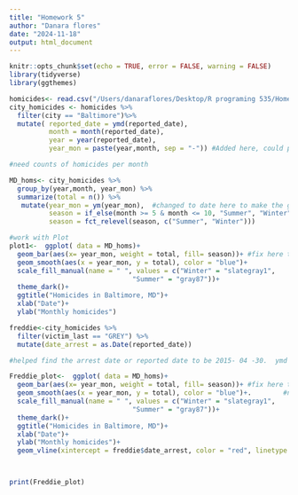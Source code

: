 ```yaml
---
title: "Homework 5"
author: "Danara flores"
date: "2024-11-18"
output: html_document
---
```


```r
knitr::opts_chunk$set(echo = TRUE, error = FALSE, warning = FALSE)
library(tidyverse)
library(ggthemes)

```

```r
homicides<- read.csv("/Users/danaraflores/Desktop/R programing 535/Homework 5/hw 5/data/homicide-data.csv")
city_homicides <- homicides %>%
  filter(city == "Baltimore")%>%
  mutate( reported_date = ymd(reported_date),
          month = month(reported_date),
          year = year(reported_date),
          year_mon = paste(year,month, sep = "-")) #Added here, could put it in to the bottom monthly homs

#need counts of homicides per month 


```

```r
MD_homs<- city_homicides %>% 
  group_by(year,month, year_mon) %>%
  summarize(total = n()) %>% 
   mutate(year_mon = ym(year_mon),  #changed to date here to make the graph better
          season = if_else(month >= 5 & month <= 10, "Summer", "Winter"),  
          season = fct_relevel(season, c("Summer", "Winter")))
```

```r
#work with Plot
plot1<-  ggplot( data = MD_homs)+
  geom_bar(aes(x= year_mon, weight = total, fill= season))+ #fix here to add in the totals per month
  geom_smooth(aes(x = year_mon, y = total), color = "blue")+
  scale_fill_manual(name = " ", values = c("Winter" = "slategray1",
                               "Summer" = "gray87"))+
  theme_dark()+
  ggtitle("Homicides in Baltimore, MD")+
  xlab("Date")+
  ylab("Monthly homicides")
```


```r
freddie<-city_homicides %>% 
  filter(victim_last == "GREY") %>% 
  mutate(date_arrest = as.Date(reported_date))

#helped find the arrest date or reported date to be 2015- 04 -30.  ymd

```

```r

Freddie_plot<-  ggplot( data = MD_homs)+
  geom_bar(aes(x= year_mon, weight = total, fill= season))+ #fix here to add in the totals per month
  geom_smooth(aes(x = year_mon, y = total), color = "blue")+.        #need to smooth this line out to better follow graph 
  scale_fill_manual(name = " ", values = c("Winter" = "slategray1",
                               "Summer" = "gray87"))+
  theme_dark()+
  ggtitle("Homicides in Baltimore, MD")+
  xlab("Date")+
  ylab("Monthly homicides")+
  geom_vline(xintercept = freddie$date_arrest, color = "red", linetype = 2)



print(Freddie_plot)
```

